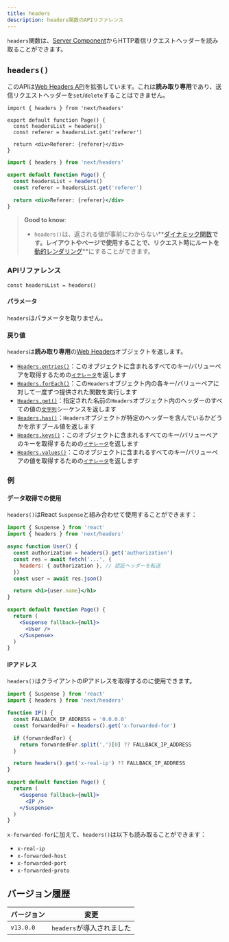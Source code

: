 ```yaml
---
title: headers
description: headers関数のAPIリファレンス
---
```


`headers`関数は、[Server Component](/docs/app/building-your-application/rendering/server-components)からHTTP着信リクエストヘッダーを読み取ることができます。

## `headers()`

このAPIは[Web Headers API](https://developer.mozilla.org/docs/Web/API/Headers)を拡張しています。これは**読み取り専用**であり、送信リクエストヘッダーを`set`/`delete`することはできません。

```tsx filename="app/page.tsx" switcher
import { headers } from 'next/headers'

export default function Page() {
  const headersList = headers()
  const referer = headersList.get('referer')

  return <div>Referer: {referer}</div>
}
```

```jsx filename="app/page.js" switcher
import { headers } from 'next/headers'

export default function Page() {
  const headersList = headers()
  const referer = headersList.get('referer')

  return <div>Referer: {referer}</div>
}
```

> **Good to know**:
>
> - `headers()`は、返される値が事前にわからない**[ダイナミック関数](/docs/app/building-your-application/rendering/server-components#server-rendering-strategies#dynamic-functions)**です。レイアウトやページで使用することで、リクエスト時にルートを**[動的レンダリング](/docs/app/building-your-application/rendering/server-components#dynamic-rendering)**にすることができます。

### APIリファレンス

```tsx
const headersList = headers()
```

#### パラメータ

`headers`はパラメータを取りません。

#### 戻り値

`headers`は**読み取り専用**の[Web Headers](https://developer.mozilla.org/docs/Web/API/Headers)オブジェクトを返します。

- [`Headers.entries()`](https://developer.mozilla.org/docs/Web/API/Headers/entries)：このオブジェクトに含まれるすべてのキー/バリューペアを取得するための[`イテレータ`](https://developer.mozilla.org/docs/Web/JavaScript/Reference/Iteration_protocols)を返します
- [`Headers.forEach()`](https://developer.mozilla.org/docs/Web/API/Headers/forEach)：この`Headers`オブジェクト内の各キー/バリューペアに対して一度ずつ提供された関数を実行します
- [`Headers.get()`](https://developer.mozilla.org/docs/Web/API/Headers/get)：指定された名前の`Headers`オブジェクト内のヘッダーのすべての値の[`文字列`](https://developer.mozilla.org/docs/Web/JavaScript/Reference/Global_Objects/String)シーケンスを返します
- [`Headers.has()`](https://developer.mozilla.org/docs/Web/API/Headers/has)：`Headers`オブジェクトが特定のヘッダーを含んでいるかどうかを示すブール値を返します
- [`Headers.keys()`](https://developer.mozilla.org/docs/Web/API/Headers/keys)：このオブジェクトに含まれるすべてのキー/バリューペアのキーを取得するための[`イテレータ`](https://developer.mozilla.org/docs/Web/JavaScript/Reference/Iteration_protocols)を返します
- [`Headers.values()`](https://developer.mozilla.org/docs/Web/API/Headers/values)：このオブジェクトに含まれるすべてのキー/バリューペアの値を取得するための[`イテレータ`](https://developer.mozilla.org/docs/Web/JavaScript/Reference/Iteration_protocols)を返します

### 例

#### データ取得での使用

`headers()`はReact `Suspense`と組み合わせて使用することができます：

```jsx filename="app/page.js"
import { Suspense } from 'react'
import { headers } from 'next/headers'

async function User() {
  const authorization = headers().get('authorization')
  const res = await fetch('...', {
    headers: { authorization }, // 認証ヘッダーを転送
  })
  const user = await res.json()

  return <h1>{user.name}</h1>
}

export default function Page() {
  return (
    <Suspense fallback={null}>
      <User />
    </Suspense>
  )
}
```

#### IPアドレス

`headers()`はクライアントのIPアドレスを取得するのに使用できます。

```jsx filename="app/page.js"
import { Suspense } from 'react'
import { headers } from 'next/headers'

function IP() {
  const FALLBACK_IP_ADDRESS = '0.0.0.0'
  const forwardedFor = headers().get('x-forwarded-for')

  if (forwardedFor) {
    return forwardedFor.split(',')[0] ?? FALLBACK_IP_ADDRESS
  }

  return headers().get('x-real-ip') ?? FALLBACK_IP_ADDRESS
}

export default function Page() {
  return (
    <Suspense fallback={null}>
      <IP />
    </Suspense>
  )
}
```

`x-forwarded-for`に加えて、`headers()`は以下も読み取ることができます：

- `x-real-ip`
- `x-forwarded-host`
- `x-forwarded-port`
- `x-forwarded-proto`

## バージョン履歴

| バージョン   | 変更                 |
| --------- | --------------------- |
| `v13.0.0` | `headers`が導入されました |
